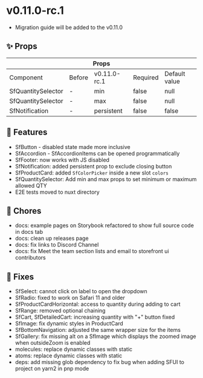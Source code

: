 
<Meta title="Releases/v0.11.x/v0.11.0-rc.1/Change log" />

# v0.11.0-rc.1

* Migration guide will be added to the v0.11.0

## ✨ Props

<table>
  <thead>
    <tr>
      <th colspan="5">Props</th>
    </tr>
  </thead>
  <tbody>
    <tr>
      <td>Component</td>
      <td>Before</td>
      <td>v0.11.0-rc.1</td>
      <td>Required</td>
      <td>Default value</td>
    </tr>
    <tr>
      <td>SfQuantitySelector</td>
      <td>-</td>
      <td>min</td>
      <td>false</td>
      <td>null</td>
    </tr>
    <tr>
      <td>SfQuantitySelector</td>
      <td>-</td>
      <td>max</td>
      <td>false</td>
      <td>null</td>
    </tr>
    <tr>
      <td>SfNotification</td>
      <td>-</td>
      <td>persistent</td>
      <td>false</td>
      <td>false</td>
    </tr>
  </tbody>
</table>

## 🚀 Features

- SfButton - disabled state made more inclusive
- SfAccordion - SfAccordionItems can be opened programmatically
- SfFooter: now works with JS disabled
- SfNotification: added persistent prop to exclude closing button
- SfProductCard: added `SfColorPicker` inside a new slot `colors`
- SfQuantitySelector: Add min and max props to set minimum or maximum allowed QTY
- E2E tests moved to nuxt directory

## 🧹 Chores

- docs: example pages on Storybook refactored to show full source code in docs tab
- docs: clean up releases page
- docs: fix links to Discord Channel
- docs: fix Meet the team section lists and email to storefront ui contributors

## 🐛 Fixes

- SfSelect: cannot click on label to open the dropdown
- SfRadio: fixed to work on Safari 11 and older
- SfProductCardHorizontal: access to quantity during adding to cart
- SfRange: removed optional chaining
- SfCart, SfDetailedCart: increasing quantity with "+" button fixed
- SfImage: fix dynamic styles in ProductCard
- SfBottomNavigation: adjusted the same wrapper size for the items
- SfGallery: fix missing alt on a SfImage which displays the zoomed image when outsideZoom is enabled
- molecules: replace dynamic classes with static
- atoms: replace dynamic classes with static
- deps: add missing glob dependency to fix bug when adding SFUI to project on yarn2 in pnp mode
